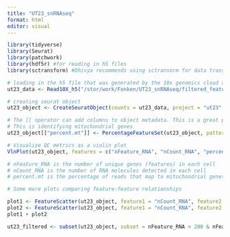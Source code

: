 ```yaml
---
title: "UT23_snRNAseq"
format: html
editor: visual
---
```


```r
library(tidyverse)
library(Seurat)
library(patchwork)
library(hdf5r) #for reading in h5 files 
library(sctransform) #Dhivya recommends using sctransorm for data transformation 
```

```r
# loading in the h5 file that was generated by the 10x genomics cloud aggregate function
ut23_data <- Read10X_h5("/stor/work/Fonken/UT23_snRNAseq/filtered_feature_bc_matrix.h5")

# creating seurat object
ut23_object <- CreateSeuratObject(counts = ut23_data, project = "ut23", min.cells = 3, min.features = 300)

# The [[ operator can add columns to object metadata. This is a great place to stash QC stats
# This is identifying mitochondrial genes 
ut23_object[["percent.mt"]] <- PercentageFeatureSet(ut23_object, pattern = "^Mt-")

# Visualize QC metrics as a violin plot
VlnPlot(ut23_object, features = c("nFeature_RNA", "nCount_RNA", "percent.mt"), ncol = 3)

# nFeature_RNA is the number of unique genes (features) in each cell 
# nCount_RNA is the number of RNA molecules detected in each cell
# percent.mt is the percentage of reads that map to mitochondrial genes out of the total reads in each cell 

# Some more plots comparing feature-feature relationships 

plot1 <- FeatureScatter(ut23_object, feature1 = "nCount_RNA", feature2 = "percent.mt")
plot2 <- FeatureScatter(ut23_object, feature1 = "nCount_RNA", feature2 = "nFeature_RNA")
plot1 + plot2

ut23_filtered <- subset(ut23_object, subset = nFeature_RNA > 200 & nFeature_RNA < 2500 & percent.mt < 5)


```
